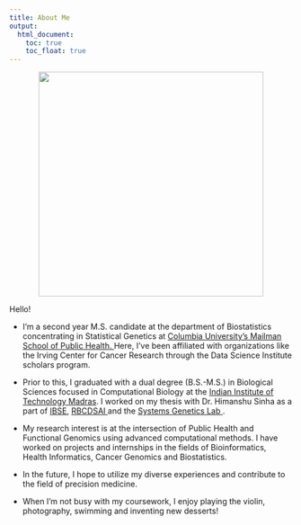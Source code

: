 ```yaml
---
title: About Me
output: 
  html_document:
    toc: true
    toc_float: true
---
```



<p style="text-align:center;"><img src = "images/nikhita-damaraju.jpg" height="400"></p>

Hello!

* I'm a second year M.S. candidate at the department of Biostatistics concentrating in Statistical Genetics at <a href = "https://www.publichealth.columbia.edu"> Columbia University's Mailman School of Public Health. </a> Here, I've been affiliated with organizations like the Irving Center for Cancer Research through the Data Science Institute scholars program.

* Prior to this, I graduated with a dual degree (B.S.-M.S.) in Biological Sciences focused in Computational Biology at the <a href = "https://www.iitm.ac.in"> Indian Institute of Technology Madras</a>. I worked on my thesis with Dr. Himanshu Sinha as a part of <a href = "https://ibse.iitm.ac.in"> IBSE</a>, <a href = "https://rbcdsai.iitm.ac.in"> RBCDSAI </a> and the <a href = "https://home.iitm.ac.in/sinha/index.html"> Systems Genetics Lab </a>. 

* My research interest is at the intersection of Public Health and Functional Genomics using advanced computational methods. I have worked on projects and internships in the fields of Bioinformatics, Health Informatics, Cancer Genomics and Biostatistics. 

* In the future, I hope to utilize my diverse experiences and contribute to the field of precision medicine.

* When I'm not busy with my coursework, I enjoy playing the violin, photography, swimming and inventing new desserts!





